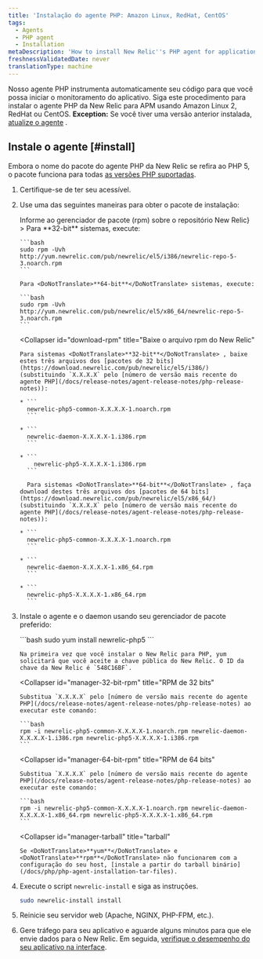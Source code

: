 ```yaml
---
title: 'Instalação do agente PHP: Amazon Linux, RedHat, CentOS'
tags:
  - Agents
  - PHP agent
  - Installation
metaDescription: 'How to install New Relic''s PHP agent for application performance monitoring with Amazon Linux 2, RedHat, or CentOS.'
freshnessValidatedDate: never
translationType: machine
---
```


Nosso agente PHP instrumenta automaticamente seu código para que você possa iniciar o monitoramento do aplicativo. Siga este procedimento para instalar o agente PHP da New Relic para APM usando Amazon Linux 2, RedHat ou CentOS. <DoNotTranslate>**Exception:**</DoNotTranslate> Se você tiver uma versão anterior instalada, [atualize o agente](/docs/agents/php-agent/installation/upgrading-php-agent) .

## Instale o agente [#install]

Embora o nome do pacote do agente PHP da New Relic se refira ao PHP 5, o pacote funciona para todas [as versões PHP suportadas](/docs/agents/php-agent/getting-started/php-agent-compatibility-requirements#php-release).

1. Certifique-se de ter seu <InlinePopover type="licenseKey"/>acessível.

2. Use uma das seguintes maneiras para obter o pacote de instalação:

   <CollapserGroup>
     <Collapser
       id="tell-rpm"
       title={<>Informe ao gerenciador de pacote (<InlineCode>rpm</InlineCode>) sobre o repositório New Relic</>}
     >
       Para <DoNotTranslate>**32-bit**</DoNotTranslate> sistemas, execute:

       ```bash
       sudo rpm -Uvh http://yum.newrelic.com/pub/newrelic/el5/i386/newrelic-repo-5-3.noarch.rpm
       ```

       Para <DoNotTranslate>**64-bit**</DoNotTranslate> sistemas, execute:

       ```bash
       sudo rpm -Uvh http://yum.newrelic.com/pub/newrelic/el5/x86_64/newrelic-repo-5-3.noarch.rpm
       ```
     </Collapser>

     <Collapser
       id="download-rpm"
       title="Baixe o arquivo rpm do New Relic"
     >
       Para sistemas <DoNotTranslate>**32-bit**</DoNotTranslate> , baixe estes três arquivos dos [pacotes de 32 bits](https://download.newrelic.com/pub/newrelic/el5/i386/) (substituindo `X.X.X.X` pelo [número de versão mais recente do agente PHP](/docs/release-notes/agent-release-notes/php-release-notes)):

       * ```
         newrelic-php5-common-X.X.X.X-1.noarch.rpm
         ```

       * ```
         newrelic-daemon-X.X.X.X-1.i386.rpm
         ```

       * ```
           newrelic-php5-X.X.X.X-1.i386.rpm
         ```

         Para sistemas <DoNotTranslate>**64-bit**</DoNotTranslate> , faça download destes três arquivos dos [pacotes de 64 bits](https://download.newrelic.com/pub/newrelic/el5/x86_64/) (substituindo `X.X.X.X` pelo [número de versão mais recente do agente PHP](/docs/release-notes/agent-release-notes/php-release-notes)):

       * ```
         newrelic-php5-common-X.X.X.X-1.noarch.rpm
         ```

       * ```
         newrelic-daemon-X.X.X.X-1.x86_64.rpm
         ```

       * ```
         newrelic-php5-X.X.X.X-1.x86_64.rpm
         ```
     </Collapser>
   </CollapserGroup>

3. Instale o agente e o daemon usando seu gerenciador de pacote preferido:

   <CollapserGroup>
     <Collapser
       id="manager-yum"
       title="yum"
     >
       ```bash
       sudo yum install newrelic-php5
       ```

       Na primeira vez que você instalar o New Relic para PHP, yum solicitará que você aceite a chave pública do New Relic. O ID da chave da New Relic é `548C16BF`.
     </Collapser>

     <Collapser
       id="manager-32-bit-rpm"
       title="RPM de 32 bits"
     >
       Substitua `X.X.X.X` pelo [número de versão mais recente do agente PHP](/docs/release-notes/agent-release-notes/php-release-notes) ao executar este comando:

       ```bash
       rpm -i newrelic-php5-common-X.X.X.X-1.noarch.rpm newrelic-daemon-X.X.X.X-1.i386.rpm newrelic-php5-X.X.X.X-1.i386.rpm
       ```
     </Collapser>

     <Collapser
       id="manager-64-bit-rpm"
       title="RPM de 64 bits"
     >
       Substitua `X.X.X.X` pelo [número de versão mais recente do agente PHP](/docs/release-notes/agent-release-notes/php-release-notes) ao executar este comando:

       ```bash
       rpm -i newrelic-php5-common-X.X.X.X-1.noarch.rpm newrelic-daemon-X.X.X.X-1.x86_64.rpm newrelic-php5-X.X.X.X-1.x86_64.rpm
       ```
     </Collapser>

     <Collapser
       id="manager-tarball"
       title="tarball"
     >
       Se <DoNotTranslate>**yum**</DoNotTranslate> e <DoNotTranslate>**rpm**</DoNotTranslate> não funcionarem com a configuração do seu host, [instale a partir do tarball binário](/docs/php/php-agent-installation-tar-files).
     </Collapser>
   </CollapserGroup>

4. Execute o script `newrelic-install` e siga as instruções.

   ```bash
   sudo newrelic-install install
   ```

5. Reinicie seu servidor web (Apache, NGINX, PHP-FPM, etc.).

6. Gere tráfego para seu aplicativo e aguarde alguns minutos para que ele envie dados para o New Relic. Em seguida, [verifique o desempenho do seu aplicativo na interface](/docs/apm/applications-menu/monitoring/apm-overview-page).

<InstallFeedback/>
